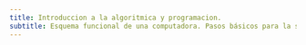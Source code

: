 ```yaml
---
title: Introduccion a la algoritmica y programacion.
subtitle: Esquema funcional de una computadora. Pasos básicos para la solución de problemas. Definiciones de acción, proceso, algoritmo, programa, información, estado, léxico.
---
```



<Title title={frontmatter.title} />
<Subtitle content={frontmatter.subtitle} />

Todo usuario que se sienta por primera vez frente a un ordenador debe adquirir unos conceptos básicos que le permitan utilizarlo con eficacia. El ordenador siempre hará lo que le digamos pero no siempre lo que queremos, y ahí está el problema: ¿cómo decirle que haga lo que realmente queremos? Los ordenadores no son inteligentes, son simplemente máquinas capaces de hacer muchas cosas. Los usuarios si tenemos que ser inteligentes para que la máquina haga las cosas que realmente queremos.

A pesar de que los ordenadores actuales no se parecen en casi nada a los ordenadores de primeras generaciones, su esquema de funcionamiento sigue siendo el mismo que hace 20 años: a través de distintos dispositivos de entrada introducimos los datos en la memoria del ordenador. Una vez en memoria el microprocesador realiza algún proceso y produce un resultado por los dispositivos de salida.

Este esquema se repite invariablemente. Veamos algunos ejemplos: escribimos una carta con Word utilizando el teclado como dispositivo de entrada. Realizamos procesos con el texto. Finalmente imprimimos en una impresora como dispositivo de salida. Introducimos una lista desordenada de nombres de personas por el teclado, el microprocesador las ordena, obtenemos por pantalla o impresora la lista de nombres ordenados alfabéticamente.

{/* TODO: Crear componente de imagen */}

<img src="https://i.imgur.com/EgJTYvR.png" alt="intro-algo-01a" />

Llamamos periféricos tanto a los dispositivos de entrada como los de salida. Ciertos periféricos son exclusivamente de entrada (teclado) o de salida (impresora). Otros periféricos (discos) pueden funcionar como dispositivos de entrada (los datos están guardados en el disco) y como dispositivos dispositivos de salida (guardamos los datos en el disco).

Simplificando más el esquema tenemos dos bloques: perifércios y CPU (Unidad Central de Proceso). En la CPU encontramos la memoria pincipal y el microprocesador integrados en la placa base. Un ordenador puede definirse como un microprocesador conectado a una memoria principal. El microprocesador es el circuito más importante de la máquina, puesto que es el que interpreta, ejecuta y procesa los datos que se encuentren en la memoria principal. Esta última tendrá por finalidad almacenar los datos que son procesados por el microprocesador. El resto de dispositivos (teclado, discos, pantalla, ratón...) son periféricos.

Si tenemos en cuenta lo anteriormente expuesto, el esquema funcional puede expresarse de forma mas detallada como arquitectura básica como se observa en el siguiente gráfico:

<img src="https://i.imgur.com/wMOq1V6.png" alt="intro-algo-01a" />

Los datos circulan por los circuitos de la placa base a traves de los llamados Buses. El Bus más importante es el del sistema, que comunica la memoria principal con el microprocesador, que a su vez se comunica con una memoria especial muy rápida de uso exclusivo del microprocesador llamada memoria Caché. Otros Buses son AGP, PCI, etc. Un circuito especializado controla el tráfico por los buses. Es el llamado ChipSet.

# Pasos basicos para la resolucion de problemas

La **'resolución de un problema'** mediante un ordenador consiste en el proceso que a partir de la descripción de un problema, expresado habitualmente en lenguaje natural y en términos propios del dominio del problema, permite desarrollar un programa que resuelva dicho problema.

Este proceso exige los siguientes pasos:

<List
  items={[
    'Definición del problema.',
    'Análisis del problema.',
    'Diseño o desarrollo de un algoritmo.',
    'Transformación del algoritmo en un programa (codificación).',
    'Ejecución y validación del programa.',
  ]}
/>

Los dos primeros pasos son los más difíciles del proceso. Una vez analizado el problema y obtenido un algoritmo que lo resuelva, su transformación a un programa de ordenador es una tarea de mera traducción al lenguaje de programación deseado.

## Definicion del problema

Es una descripción breve y concisa, debe escribirse en dos a tres renglones. Debe ser lo suficientemente claro, preciso y completo. Cuando el sistema es demasiado extenso, puede acompañarse de objetivo general, objetivos particulares y el alcance al que se pretende llegar en cada versión del sistema.

Sin embargo, en caso de tener un planteamiento concreto sobre futuras características que pueda llegar a desarrollar el producto, este puede ser un buen momento para especificar el alcance futuro. Escribirlo bajo este apartado le da la posibilidad al equipo de desarrollo, la posibilidad de contemplar requisitos adicionales para que la solución pueda extenderse con facilidad en posteriores revisiones.

Generalmente, construir una primera versión de un sistema puede llegar a ser tardado, y en algunas ocasiones las restricciones de presupuesto o de tiempo son un factor muy importante para posponer la creación de un sistema más completo.

El personal que se dedica a la programación de un sistema de cómputo no tiene que ser experta en todos los temas, el planteamiento del problema debe realizarse en el lenguaje que se utiliza en el contexto de los requerimientos, es decir: en el dominio del problema. Con la finalidad de establecer un puente de comunicación entre el cliente (quien solicita el sistema) y el equipo de desarrollo (quien realiza el sistema), comúnmente se agrega un glosario con términos relacionados con el problema: conceptos, roles, acciones, fórmulas, relaciones, etc.

En el planteamiento del sistema, debe quedarle muy claro al cliente y al desarrollador qué se espera como productos finales, qué insumos deberán entregarse al desarrollador, cómo se mostrarán los resultados, quiénes intervendrán en la solución, los tiempos de entrega, los mecanismos de verificación de avance, los roles de las personas o sistemas que interactuarán, la forma como se recaba y reporta la información y cómo se desea que se entregue, los costos y en su caso las penalizaciones por incumplimiento de cada parte (en tiempo o en dinero).

Aunque no se entrega en el documento de análisis, el encargado de solicitar los requerimientos debe ser capaz de visualizar la lógica del sistema, es decir, cuáles son las interrelaciones que se realizarán y qué es lo que se necesita mínimamente como entrada para llegar a la solución requerida.

### Ejemplo

#### Definicion

Calcule el área de un triángulo a partir de conocer su base y altura.

#### Objetivo general

Diseñe una clase que modele distintos triángulos, conteniendo los atributos y métodos necesarios para almacenar asignar y recuperar la información de cada uno de ellos.

#### Objetivos particulares

Diseñe una especialización de la clase para modelar triángulos equiláteros a partir de la clase original (la base, y la altura guardan una relación de proporcionalidad).

#### Requerimientos no funcionales

El programa se desarrollará para un entorno que sólo una persona lo utilizará cada vez (monousuario).

#### Glosario

Un triángulo es una figura geométrica que se compone y delimita por las líneas que unen a tres puntos no colineales. Si una de esas líneas se coloca de forma horizontal, suele nombrarse como la “base del triángulo” (b)
, a partir de ahí hasta el punto que no forma la base se traza una línea perpendicular, la distancia de la base a dicho punto se conoce como la altura del triángulo (h).

<img
  src="https://portalacademico.cch.unam.mx/sites/default/files/glosario-triangulo.png"
  alt="triangulo"
/>
Así, el área (a) se calcula utilizando la siguiente fórmula:

a←bh/2

Dónde:

• a es el área del triángulo.

• b es la longitud de la base.

• h es la longitud de la altura.

#### Alcance actual y futuro

Alcance actual: Se calculará únicamente el área si se conocen los valores del área y de la altura, no se manejarán unidades, no se dibujará en pantalla. Solo se solicitan los datos y se muestra el resultado.

Alcance futuro: Se podrá incluir en un formulario, se podrá dibujar en la pantalla, por el momento no se calculará a partir de conocer tres puntos en el espacio o conocer la longitud de tres segmentos de recta.

<img
  src="https://portalacademico.cch.unam.mx/sites/default/files/alcance-actual-futuro.png"
  alt="alcance"
/>

#### Documentacion y rubrica de evaluacion

Todos los puntos anteriores y lo que se desarrolle en cada etapa de la solución deberá documentarse y verificarse por alguien más del equipo de desarrollo y ser validado con el cliente (quien solicita el programa o sistema de cómputo).

## Analisis del problema

Durante esta etapa, el equipo de desarrollo documentará la solución de manera teórica. Identificará quiénes intervienen en el sistema, qué acciones deberán realizar en él, cómo será la interfaz con la que interactuarán y deberá ser capaz de definir cuáles son los posibles errores que puede cometer el usuario al interactuar con el sistema con la intención de encontrar soluciones durante el análisis.

A su vez, el desarrollador identificará que información es necesario obtener en el sistema y qué acciones se ejecutarán sobre esos datos (principio de abstracción). Se identificará el orden adecuado (a grandes rasgos) de las instrucciones que resolverán el sistema (algoritmos y diagramas de flujo). Se establecerán las partes del sistema (clases) y el flujo de información a través de dichas partes de acuerdo a los algoritmos planteados (en diagrama de secuencia).

### Casos de uso

<img
  src="https://portalacademico.cch.unam.mx/sites/default/files/casos-uso.png"
  alt="alcance"
/>

### Detalles de caso de uso

1. El sistema crea un triángulo
2. El sistema solicita el valor de la base
3. El usuario proporciona el valor de la base
4. El sistema asigna el valor proporcionado al triángulo
5. El sistema solicita el valor de la altura
6. El usuario proporciona el valor de la altura
7. El sistema asigna el valor proporcionado al triángulo
8. El sistema solicita al triángulo el valor de su área
9. El sistema muestra al usuario el valor proporcionado por el triángulo

### Diagrama de estados

<img
  src="https://portalacademico.cch.unam.mx/sites/default/files/diagrama-estados.png"
  alt="alcance"
/>

### Excepciones

• El valor de la longitud de la base debe ser distinto de cero.
• El valor de la longitud de la altura debe ser distinto de cero.
• El valor de la longitud de la base debe ser positivo.
• El valor de la longitud de la altura debe ser positivo.
• El área no puede ser cero o negativo.
• Los números deben estar escritos correctamente.

### Prototipo

<img
  src="https://portalacademico.cch.unam.mx/sites/default/files/prototipo.jpg"
  alt="alcance"
/>

### Diagrama de flujo

<img
  src="https://portalacademico.cch.unam.mx/sites/default/files/diagrama-flujo.png"
  alt="alcance"
/>

### Diagrama de secuencia

<img
  src="https://portalacademico.cch.unam.mx/sites/default/files/diagrama-secuancia.png"
  alt="alcance"
/>

### Diagrama de clases basico

{/* Hacer componente de diagrama de clases */}
Triángulo

base
altura
área

calcularArea()

## Diseño o desarrollo de un algoritmo.

A partir de los requerimientos no funcionales que se obtuvieron en el planteamiento del problema y los productos que se obtienen del análisis, se plantea la arquitectura del sistema (qué elementos técnicos se necesitan para su implementación), se indican los mecanismos de lectura y escritura del estado del objeto (valor de cada atributo).

También, como se puede apreciar, en esta etapa se definen las pruebas (unitarias) que se ejecutarán sobre cada Clase para revisar si los métodos trabajan adecuadamente y sobre el sistema en su conjunto (pruebas de integración) para revisar que el programa haga lo de que se esperaba en el planteamiento y alcance del problema original.

### Arquitectura

• Uso de Java BlueJ.
• Uso de programa monousuario.
• Interfaz de consola para la ejecución.
• Vista separada de la lógica.

### Diagrama de clase desarrollado

```java
Triángulo

- float base
- float altura
- float area

+Triangulo()

+ Triangulo(float b, float h)
- void calcularArea()
+ float getBase()
+ void setBase(float value)
+ float getAltura()
+ void setAltura(float value)
+ float getArea()
```

### Diseño de pruebas unitarias y de integracion

<img
  src="https://portalacademico.cch.unam.mx/sites/default/files/diseno-pruebas.png"
  alt="alcance"
/>

## Transformación del algoritmo en un programa (codificación).

El planteamiento, análisis y diseño de un problema y su solución constituyen la parte analítica, teórica o abstracta en el ciclo de desarrollo. Si éstas se concluyen de manera satisfactoria, la implementación debe reducirse a codificar los productos obtenidos en los diagramas y ejecutar las pruebas de la etapa de diseño para corroborar el buen funcionamiento del sistema.

Como producto final, se deberá proporcionar el código, el manual de usuario, y en caso de requerirse, el plan de capacitación a los usuarios finales.

### Codificación

<img
  src="https://portalacademico.cch.unam.mx/sites/default/files/codificacion.jpg"
  alt="alcance"
/>

### Manual de usuario

Descripción de los pasos que debe ejecutar el usuario para poder utilizar el programa. Puede ir desde unas cuantas líneas si el programa es corto pero podría incluir varios libros o documentos electrónicos si el sistema de cómputo es de grandes dimensiones e incluye a distintos usuarios trabajando de manera simultánea utilizando diferentes roles.

## Ejecución y validación del programa.

### Pruebas

A partir el diseño de las pruebas unitarias y de integración, el equipo de programación (testers) revisará las variables de entrada y si es que se obtienen los valores que se esperan, incluyendo los casos que pueden generar pruebas para corroborar si el programa resolvió el problema.

Las pruebas se documentan para conocer el proceso de revisión y corroborar que se realizaron adecuadamente. Éstas deben replicar el ambiente donde se ejecutará el sistema (en producción), no basta con que funcionen en el equipo de los desarrolladores (sistema en desarrollo).

#### Evidencias

<img
  src="https://portalacademico.cch.unam.mx/sites/default/files/evidencia-ejecucion.jpg"
  alt="alcance"
/>

### Mantenimiento

En caso de que las pruebas no se ejecuten de manera adecuada, se procederá a realizar la revisión y corrección del código que pudiera estar mal codificado o analizado.

Existen tres tipos de mantenimiento:

• **Correctivo**: se realiza para corregir errores en el código.
• **Operacional**: se establece qué acciones deben realizarse, así como su periodicidad para garantizar que el sistema trabaje adecuadamente y se realiza una política permanente de respaldos del sistema y de los datos.
• **Aumentar características**: se evalúa el desempeño del sistema y se establece el siguiente ciclo de desarrollo para incrementar la funcionalidad del sistema.

<img
  src="https://portalacademico.cch.unam.mx/sites/default/files/correcion-errores.jpg"
  alt="alcance"
/>

### Documentacion

El proceso de documentación es permanente y debe realizarse la validación escrita por parte del equipo de desarrollo y del cliente. Se recomiendan revisiones entre pares, previas a la entrega final. En caso de requerirse cambios, estos deben documentarse, así como indicar quién tiene la responsabilidad de realizarlos; además de acordar el impacto económico y en tiempo de los mismos. El control de cambios también se documenta y firma para aceptarlo.

# Definiciones

{/* TODO: Crear componente de definiciones */}

**Accion**: Una acción es una implementación adicional. Se puede crear en un lenguaje diferente al de la implementación básica. A cada acción se le da un nombre. Las acciones trabajan con los datos del bloque de funciones o programa al cual pertenecen.

Proceso: Un proceso es la ejecución de un programa, es decir, los datos e instrucciones están cargados en la memoria principal, ejecutándose o esperando a hacerlo. Un proceso no tiene porqué estar siempre en ejecución.

algoritmo: cualquier procedimiento computacional bien definido que parte de un estado inicial y un valor o un conjunto de valores de entrada, a los cuales se les aplica una secuencia de pasos computacionales finitos, produciendo una salida o solución.

programa: conjunto de código escrito que al ejecutarse se encarga de decirle a la computadora las tareas que debe llevar a cabo.
información: conjunto de datos organizados y procesados que funcionan como mensajes, instrucciones y operaciones o cualquier otro tipo de actividad que tenga lugar en una computadora.

estado: es una configuración única de información en un programa o máquina.

lexico: Vocabulario o conjunto de palabras y símbolos válidos de un idioma o lenguaje.

• Comentarios
• Espacios en blanco
• Palabras reservadas
• Identificadores
• Delimitadores
• Separadores
• Operadores

Sintaxis: Parte de la gramática que enseña a coordinar y unir las palabras o símbolos para formar oraciones y expresar conceptos. Conjunto de reglas que definen las secuencias correctas de los elementos léxicos de un lenguaje de programación.

Estructura del texto (de las secuencias de símbolos que lo componen)

Semantica: Perteneciente o relativo al significado de las palabras y oraciones.

Significado del texto y de las frases (secuencias de símbolos) que lo componen.

